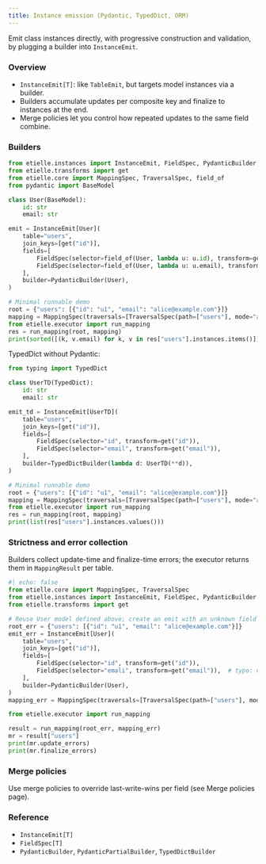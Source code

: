 ```yaml
---
title: Instance emission (Pydantic, TypedDict, ORM)
---
```


Emit class instances directly, with progressive construction and validation, by plugging a builder into `InstanceEmit`.

### Overview

- `InstanceEmit[T]`: like `TableEmit`, but targets model instances via a builder.
- Builders accumulate updates per composite key and finalize to instances at the end.
- Merge policies let you control how repeated updates to the same field combine.

### Builders

``` python
from etielle.instances import InstanceEmit, FieldSpec, PydanticBuilder, TypedDictBuilder
from etielle.transforms import get
from etielle.core import MappingSpec, TraversalSpec, field_of
from pydantic import BaseModel

class User(BaseModel):
    id: str
    email: str

emit = InstanceEmit[User](
    table="users",
    join_keys=[get("id")],
    fields=[
        FieldSpec(selector=field_of(User, lambda u: u.id), transform=get("id")),
        FieldSpec(selector=field_of(User, lambda u: u.email), transform=get("email")),
    ],
    builder=PydanticBuilder(User),
)

# Minimal runnable demo
root = {"users": [{"id": "u1", "email": "alice@example.com"}]}
mapping = MappingSpec(traversals=[TraversalSpec(path=["users"], mode="auto", emits=[emit])])
from etielle.executor import run_mapping
res = run_mapping(root, mapping)
print(sorted([(k, v.email) for k, v in res["users"].instances.items()]))
```

TypedDict without Pydantic:

``` python
from typing import TypedDict

class UserTD(TypedDict):
    id: str
    email: str

emit_td = InstanceEmit[UserTD](
    table="users",
    join_keys=[get("id")],
    fields=[
        FieldSpec(selector="id", transform=get("id")),
        FieldSpec(selector="email", transform=get("email")),
    ],
    builder=TypedDictBuilder(lambda d: UserTD(**d)),
)

# Minimal runnable demo
root = {"users": [{"id": "u1", "email": "alice@example.com"}]}
mapping = MappingSpec(traversals=[TraversalSpec(path=["users"], mode="auto", emits=[emit_td])])
from etielle.executor import run_mapping
res = run_mapping(root, mapping)
print(list(res["users"].instances.values()))
```

### Strictness and error collection

Builders collect update-time and finalize-time errors; the executor returns them in `MappingResult` per table.

``` python
#| echo: false
from etielle.core import MappingSpec, TraversalSpec
from etielle.instances import InstanceEmit, FieldSpec, PydanticBuilder
from etielle.transforms import get

# Reuse User model defined above; create an emit with an unknown field name to trigger errors
root_err = {"users": [{"id": "u1", "email": "alice@example.com"}]}
emit_err = InstanceEmit[User](
    table="users",
    join_keys=[get("id")],
    fields=[
        FieldSpec(selector="id", transform=get("id")),
        FieldSpec(selector="emali", transform=get("email")),  # typo: unknown field
    ],
    builder=PydanticBuilder(User),
)
mapping_err = MappingSpec(traversals=[TraversalSpec(path=["users"], mode="auto", emits=[emit_err])])
```

``` python
from etielle.executor import run_mapping

result = run_mapping(root_err, mapping_err)
mr = result["users"]
print(mr.update_errors)
print(mr.finalize_errors)
```

### Merge policies

Use merge policies to override last-write-wins per field (see Merge policies page).

### Reference

- `InstanceEmit[T]`
- `FieldSpec[T]`
- `PydanticBuilder`, `PydanticPartialBuilder`, `TypedDictBuilder`

